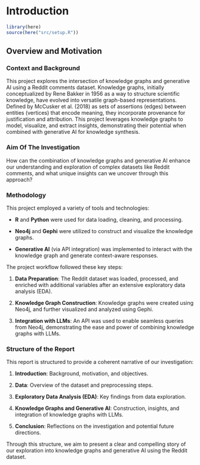 # Introduction

```r
library(here)
source(here("src/setup.R"))
```

## Overview and Motivation

### Context and Background

This project explores the intersection of knowledge graphs and generative AI using a Reddit comments dataset. Knowledge graphs, initially conceptualized by Rene Bakker in 1956 as a way to structure scientific knowledge, have evolved into versatile graph-based representations. Defined by McCusker et al. (2018) as sets of assertions (edges) between entities (vertices) that encode meaning, they incorporate provenance for justification and attribution. This project leverages knowledge graphs to model, visualize, and extract insights, demonstrating their potential when combined with generative AI for knowledge synthesis.

### Aim Of The Investigation

How can the combination of knowledge graphs and generative AI enhance our understanding and exploration of complex datasets like Reddit comments, and what unique insights can we uncover through this approach?

### Methodology

This project employed a variety of tools and technologies:

-   **R** and **Python** were used for data loading, cleaning, and processing.

-   **Neo4j** and **Gephi** were utilized to construct and visualize the knowledge graphs.

-   **Generative AI** (via API integration) was implemented to interact with the knowledge graph and generate context-aware responses.

The project workflow followed these key steps:

1.  **Data Preparation**: The Reddit dataset was loaded, processed, and enriched with additional variables after an extensive exploratory data analysis (EDA).

2.  **Knowledge Graph Construction**: Knowledge graphs were created using Neo4j, and further visualized and analyzed using Gephi.

3.  **Integration with LLMs**: An API was used to enable seamless queries from Neo4j, demonstrating the ease and power of combining knowledge graphs with LLMs.

### Structure of the Report

This report is structured to provide a coherent narrative of our investigation:

1.  **Introduction**: Background, motivation, and objectives.

2.  **Data**: Overview of the dataset and preprocessing steps.

3.  **Exploratory Data Analysis (EDA)**: Key findings from data exploration.

4.  **Knowledge Graphs and Generative AI**: Construction, insights, and integration of knowledge graphs with LLMs.

5.  **Conclusion**: Reflections on the investigation and potential future directions.

Through this structure, we aim to present a clear and compelling story of our exploration into knowledge graphs and generative AI using the Reddit dataset.
